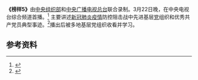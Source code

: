 {{电视节目信息框
| 名称 = 榜样5
| 英文名称 = 
| 图片 = [[File:Bang_yang_5.jpg|File:Bang_yang_5.jpg]]
| 尺寸 = 
| 图说 = 
| 别名 = 
| 类型 = 专题节目
| 格式 = 
| 原创者 = 
| 开创 = 
| 开发 = 
| 编剧 = 
| 总导演 = 
| 导演 = 
| 助理导演 = 
| 创意总监 = 
| 主持 = 
| 联合主持 = 
| 主演 = 
| 评委 = 
| 配音 = 
| 旁白 = 
| 国家 = 
| 语言 = [[汉语普通话|汉语普通话]]
| 字幕 = [[简体中文|简体中文]]
| 标语 = 
| 季数 = 
| 集数 = 
| 每集列表 = 
| 每集长度 = 62分钟
| 配乐 = 
| 主题曲 = 
| 片头曲 = 
| 作曲 = 
| 作词 = 
| 演唱 = 
| 片尾曲 = 
| 作曲2 = 
| 作词2 = 
| 演唱2 = 
| 插曲 = 
| 制作年份 = 
| 制片人 = 
| 共同制片人 = 
| 出品人 = 
| 总监制 = 
| 监制 = 
| 执行制作 = 
| 共同执行制作 = <!-- | 副制作人  =  -->
| 顾问标签 = 
| 顾问 = 
| 故事标签 = 
| 故事 = 
| 编审 = 
| 剪辑 = 
| 外景 = 
| 摄影 = 
| 机位 = 
| 制作公司 = 
| 发行公司 = 
| 电视网 = [[中国中央电视台|中国中央电视台]]
| 图像制式 = 
| 声音制式 = 
| 播出国家 = {{CHN}}
}}
'''《榜样5》'''由[[中央组织部|中央组织部]]和[[中央广播电视总台|中央广播电视总台]]联合录制。3月22日晚，在中央电视台综合频道首播。<ref>{{cite web |title=《榜样5》讲述抗疫先锋的故事 |url=http://m.cnhubei.com/content/2021-03/23/content_13691631.html |website=湖北日报网 |accessdate=2021-04-04}}</ref> 主要讲述[[新冠肺炎疫情|新冠肺炎疫情]]防控阻击战中先进基层[[中国共产党|党]]组织和优秀共产党员典型事迹。<ref>{{cite web |title=中共中央组织部办公厅关于认真做好《榜样5》专题节目学习收看工作的通知 |url=http://www.12371.cn/2021/03/19/ARTI1616149523030825.shtml |website=共产党员网 |accessdate=2021-05-02 |archive-date=2021-08-12 |archive-url=https://web.archive.org/web/20210812143924/https://www.12371.cn/2021/03/19/ARTI1616149523030825.shtml |dead-url=no }}</ref>播出后被多地基层党组织收看并学习。

==参考资料==
{{reflist}}